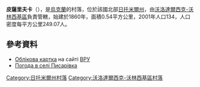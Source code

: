 {{coord|50|40|54|N|28|22|8|E|scale:30000|display=title}}

'''皮薩里夫卡'''（{{lang-uk|Писарівка}}），是[[烏克蘭|烏克蘭]]的村落，位於該國北部[[日托米爾州|日托米爾州]]，由[[沃洛達爾西克-沃林西基區|沃洛達爾西克-沃林西基區]]負責管轄，始建於1860年，面積0.54平方公里，2001年人口134，人口密度每平方公里249.07人。

==參考資料==
* [http://w1.c1.rada.gov.ua/pls/z7503/A005?rdat1=15.04.2015&rf7571=8944 Облікова картка] на сайті [[ВРУ|ВРУ]]
* [https://ua.sinoptik.ua/погода-писарівка Погода в селі Писарівка]

{{DEFAULTSORT:Писарівка}}
[[Category:日托米爾州村落|Category:日托米爾州村落]]
[[Category:沃洛達爾西克-沃林西基區村落|Category:沃洛達爾西克-沃林西基區村落]]


{{Zhytomyr-geo-stub}}